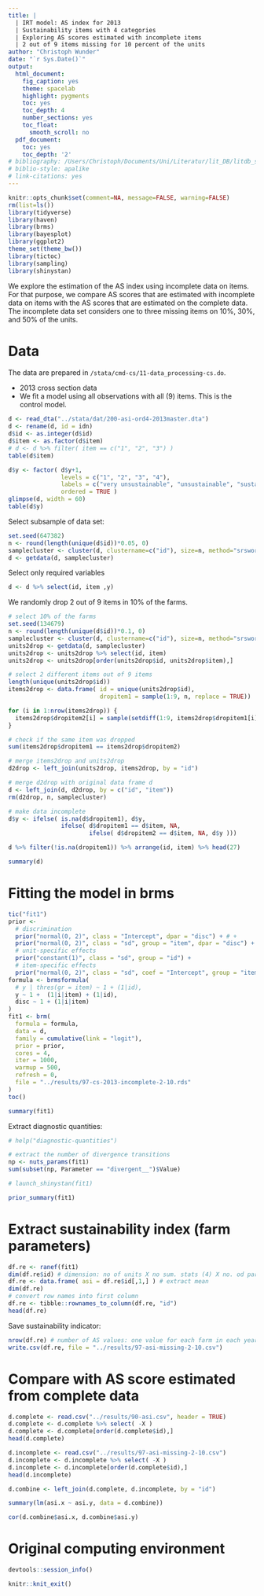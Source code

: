 ```yaml
---
title: |
  | IRT model: AS index for 2013
  | Sustainability items with 4 categories 
  | Exploring AS scores estimated with incomplete items
  | 2 out of 9 items missing for 10 percent of the units
author: "Christoph Wunder"
date: "`r Sys.Date()`"
output:
  html_document:
    fig_caption: yes
    theme: spacelab
    highlight: pygments
    toc: yes
    toc_depth: 4
    number_sections: yes
    toc_float:
      smooth_scroll: no
  pdf_document:
    toc: yes
    toc_depth: '2'
# bibliography: /Users/Christoph/Documents/Uni/Literatur/lit_DB/litdb_sp.bib
# biblio-style: apalike
# link-citations: yes
---
```


```r
knitr::opts_chunk$set(comment=NA, message=FALSE, warning=FALSE)
rm(list=ls())
library(tidyverse)
library(haven)
library(brms)
library(bayesplot)
library(ggplot2)
theme_set(theme_bw())
library(tictoc)
library(sampling)
library(shinystan)
```

We explore the estimation of the AS index using incomplete data on items. For that purpose, we compare AS scores that are estimated with incomplete data on items with the AS scores that are estimated on the complete data. The incomplete data set considers one to three missing items on 10%, 30%, and 50% of the units.  

# Data

The data are prepared in `/stata/cmd-cs/11-data_processing-cs.do`.

* 2013 cross section data
* We fit a model using all observations with all (9) items. This is the control model.

```r
d <- read_dta("../stata/dat/200-asi-ord4-2013master.dta")
d <- rename(d, id = idn)
d$id <- as.integer(d$id)
d$item <- as.factor(d$item)
# d <- d %>% filter( item == c("1", "2", "3") )
table(d$item)
```

```r
d$y <- factor( d$y+1, 
               levels = c("1", "2", "3", "4"), 
               labels = c("very unsustainable", "unsustainable", "sustainable", "very sustainable"),
               ordered = TRUE ) 
glimpse(d, width = 60)
table(d$y)
```


Select subsample of data set:

```r
set.seed(647382)
n <- round(length(unique(d$id))*0.05, 0)
samplecluster <- cluster(d, clustername=c("id"), size=n, method="srswor")
d <- getdata(d, samplecluster)
```

Select only required variables

```r
d <- d %>% select(id, item ,y)
```

We randomly drop 2 out of 9 items in 10% of the farms.

```r
# select 10% of the farms
set.seed(134679)
n <- round(length(unique(d$id))*0.1, 0)
samplecluster <- cluster(d, clustername=c("id"), size=n, method="srswor")
units2drop <- getdata(d, samplecluster)
units2drop <- units2drop %>% select(id, item)
units2drop <- units2drop[order(units2drop$id, units2drop$item),]

# select 2 different items out of 9 items
length(unique(units2drop$id))
items2drop <- data.frame( id = unique(units2drop$id),
                          dropitem1 = sample(1:9, n, replace = TRUE))

for (i in 1:nrow(items2drop)) {
  items2drop$dropitem2[i] = sample(setdiff(1:9, items2drop$dropitem1[i]), 1, replace = TRUE)
}

# check if the same item was dropped
sum(items2drop$dropitem1 == items2drop$dropitem2)

# merge items2drop and units2drop
d2drop <- left_join(units2drop, items2drop, by = "id")

# merge d2drop with original data frame d
d <- left_join(d, d2drop, by = c("id", "item"))
rm(d2drop, n, samplecluster)

# make data incomplete
d$y <- ifelse( is.na(d$dropitem1), d$y,
               ifelse( d$dropitem1 == d$item, NA,
                       ifelse( d$dropitem2 == d$item, NA, d$y )))

d %>% filter(!is.na(dropitem1)) %>% arrange(id, item) %>% head(27)
```


```r
summary(d)
```

# Fitting the model in brms

```r
tic("fit1")
prior <-
  # discrimination
  prior("normal(0, 2)", class = "Intercept", dpar = "disc") + # +             # alpha
  prior("normal(0, 2)", class = "sd", group = "item", dpar = "disc") +    # sigma_alpha
  # unit-specific effects 
  prior("constant(1)", class = "sd", group = "id") +
  # item-specific effects 
  prior("normal(0, 2)", class = "sd", coef = "Intercept", group = "item") 
formula <- brmsformula(
  # y | thres(gr = item) ~ 1 + (1|id),
  y ~ 1 +  (1|i|item) + (1|id),
  disc ~ 1 + (1|i|item)
)
fit1 <- brm( 
  formula = formula,
  data = d,
  family = cumulative(link = "logit"),
  prior = prior,
  cores = 4,
  iter = 1000,
  warmup = 500,
  refresh = 0,
  file = "../results/97-cs-2013-incomplete-2-10.rds"
)
toc()
```

```r
summary(fit1)
```

Extract diagnostic quantities:

```r
# help("diagnostic-quantities")

# extract the number of divergence transitions
np <- nuts_params(fit1)
sum(subset(np, Parameter == "divergent__")$Value)
```

```r
# launch_shinystan(fit1)
```


```r
prior_summary(fit1)
```

# Extract sustainability index (farm parameters)

```r
df.re <- ranef(fit1) 
dim(df.re$id) # dimension: no of units X no sum. stats (4) X no. od parameters
df.re <- data.frame( asi = df.re$id[,1,] ) # extract mean
dim(df.re)
# convert row names into first column
df.re <- tibble::rownames_to_column(df.re, "id")
head(df.re)
```

Save sustainability indicator:

```r
nrow(df.re) # number of AS values: one value for each farm in each year 
write.csv(df.re, file = "../results/97-asi-missing-2-10.csv")
```

# Compare with AS score estimated from complete data

```r
d.complete <- read.csv("../results/90-asi.csv", header = TRUE)
d.complete <- d.complete %>% select( -X )
d.complete <- d.complete[order(d.complete$id),]
head(d.complete)

d.incomplete <- read.csv("../results/97-asi-missing-2-10.csv")
d.incomplete <- d.incomplete %>% select( -X )
d.incomplete <- d.incomplete[order(d.complete$id),]
head(d.incomplete)

d.combine <- left_join(d.complete, d.incomplete, by = "id")
```

```r
summary(lm(asi.x ~ asi.y, data = d.combine))
```
```r
cor(d.combine$asi.x, d.combine$asi.y)
```

# Original computing environment {-}

```r
devtools::session_info()
```

```r
knitr::knit_exit()
```
